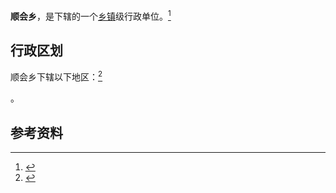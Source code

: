 {{中国乡级行政区|14/11/27/204/000}}

'''顺会乡'''，是{{PRC admin/fullname|14/11/27/204/000|3}}下辖的一个[[乡镇|乡镇]]级行政单位。<ref>{{PRC admin/ref sgc|{{PRC admin/parent|14/11/27/204/000}}}}</ref>

== 行政区划 ==

顺会乡下辖以下地区：<ref>{{PRC admin/ref sgc|14/11/27/204/000}}</ref>

{{PRC admin/children|14/11/27/204/000}}。

== 参考资料 ==

{{reflist}}

{{行政区划小作品}}
{{PRC admin/navcat|14/11/27/204/000}}